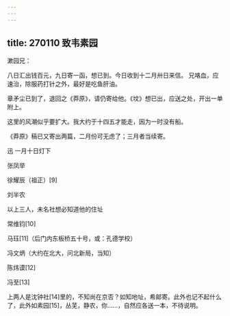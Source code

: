 ```yaml
---
---
---
```

title: 270110 致韦素园
---




漱园兄：

八日汇出钱百元，九日寄一函，想已到。今日收到十二月卅日来信。 兄咯血，应速治，除服药打针之外，最好是吃鱼肝油。

章矛尘已到了，退回之《莽原》，请仍寄给他。《坟》想已出，应送之处，开出一单附上。

这里的风潮似乎要扩大。我大约于十四五才能走，因为一时没有船。

《莽原》稿已又寄出两篇，二月份可无虑了；三月者当续寄。

迅 一月十日灯下

张凤举

徐耀辰（祖正）[9]

刘半农

以上三人，未名社想必知道他的住址

常维钧[10]

马珏[11]（后门内东板桥五十号，或：孔德学校）

冯文炳（大约在北大，问北新局，当知）

陈炜谟[12]

冯至[13]

上两人是沈钟社[14]里的，不知尚在京否？如知地址，希邮寄。此外也记不起什么了，此外如素园[15]，丛芜，静农，你……，自然应各送一本，不待说明。